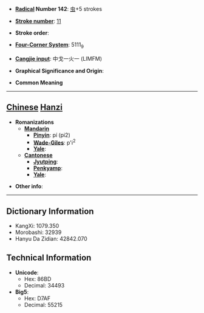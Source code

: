 * '''[[Wiktionary:Chinese radical index| Radical]] Number 142''': [[Wiktionary:Chinese radical index 虫|虫]]+5 strokes

* '''[[Wiktionary:Chinese total strokes index|Stroke number]]''': [[Wiktionary:Chinese total strokes index 11|11]]

* '''Stroke order''': 

* '''[[Wiktionary:Chinese four corner index|Four-Corner System]]''': 5111<sub>9</sub>

* '''[[Wiktionary:Chinese Cangjie index|Cangjie input]]''': 中戈一火一 (LIMFM)

* '''Graphical Significance and Origin''': 

* '''Common Meaning'''

----

== [[Chinese]] [[Hanzi]] ==

* '''Romanizations'''
** '''[[Mandarin]]'''
*** '''[[Pinyin]]''': pí (pi2)
*** '''[[Wade-Giles]]''': p'i<sup>2</sup>
*** '''[[Yale]]''': 
** '''[[Cantonese]]'''
*** '''[[Jyutping]]''':
*** '''[[Penkyamp]]''': 
*** '''[[Yale]]''': 

* '''Other info''': 

----

== Dictionary Information ==

* KangXi: 1079.350
* Morobashi: 32939
* Hanyu Da Zidian: 42842.070

== Technical Information ==

* '''Unicode''':
** Hex: 86BD
** Decimal: 34493
* '''Big5''':
** Hex: D7AF
** Decimal: 55215